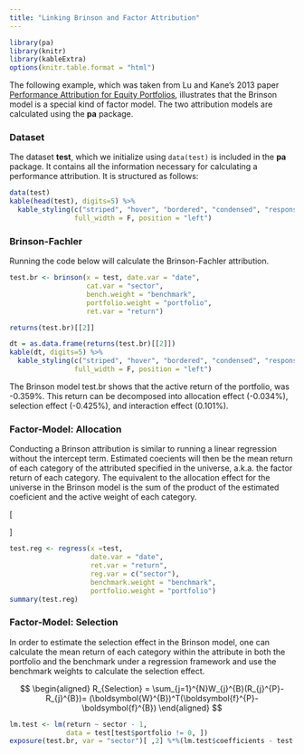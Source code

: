 ```yaml
---
title: "Linking Brinson and Factor Attribution"
---
```


```r
library(pa)
library(knitr)
library(kableExtra)
options(knitr.table.format = "html") 
```

The following example, which was taken from Lu and Kane's 2013 paper [Performance Attribution for Equity Portfolios](https://cran.r-project.org/web/packages/pa/vignettes/pa.pdf), illustrates that the Brinson model is a special kind of factor model. The two attribution models are calculated using the **pa** package.

### Dataset
The dataset **test**, which we initialize using `data(test)` is included in the **pa** package. It contains all the information necessary for calculating a performance attribution. It is structured as follows:

```r
data(test)
kable(head(test), digits=5) %>%
  kable_styling(c("striped", "hover", "bordered", "condensed", "responsive"), 
                full_width = F, position = "left")
```

### Brinson-Fachler
Running the code below will calculate the Brinson-Fachler attribution.   
```r
test.br <- brinson(x = test, date.var = "date",
                   cat.var = "sector",
                   bench.weight = "benchmark",
                   portfolio.weight = "portfolio",
                   ret.var = "return")

returns(test.br)[[2]] 
```

```r
dt = as.data.frame(returns(test.br)[[2]])
kable(dt, digits=5) %>%
  kable_styling(c("striped", "hover", "bordered", "condensed", "responsive"), 
                full_width = F, position = "left")
```

The Brinson model test.br shows that the active return of the portfolio, was -0.359%. This return can be decomposed into allocation effect (-0.034%), selection effect (-0.425%), and interaction effect (0.101%).

### Factor-Model: Allocation
Conducting a Brinson attribution is similar to running a linear regression without the intercept term. Estimated coecients will then be the mean return of each category of the attributed specified in the universe, a.k.a. the factor return of each category.
The equivalent to the allocation effect for the universe in the Brinson model is the sum of the product of the estimated coeficient and the active weight of each category.

\[
\begin{aligned}
R_{Allocation} &= \sum_{j=1}^{N}(W_{j}^{P}-W_{j}^{B})R_{j}^{B} = (\boldsymbol{W}^{P}-\boldsymbol{W}^{B})^T\boldsymbol{f}^{B}
\end{aligned}
\]

```r
test.reg <- regress(x =test,
                    date.var = "date",
                    ret.var = "return",
                    reg.var = c("sector"),
                    benchmark.weight = "benchmark",
                    portfolio.weight = "portfolio")
summary(test.reg)
```

### Factor-Model: Selection
In order to estimate the selection effect in the Brinson model, one can calculate the mean return of each category within the attribute in both the portfolio and the benchmark under a regression framework and use the benchmark weights to calculate the selection effect. 

$$
\begin{aligned}
R_{Selection} = \sum_{j=1}^{N}W_{j}^{B}(R_{j}^{P}-R_{j}^{B})= (\boldsymbol{W}^{B})^T(\boldsymbol{f}^{P}-\boldsymbol{f}^{B})
\end{aligned}
$$

```r
lm.test <- lm(return ~ sector - 1,
              data = test[test$portfolio != 0, ])
exposure(test.br, var = "sector")[ ,2] %*%(lm.test$coefficients - test.reg@coefficients)
```


